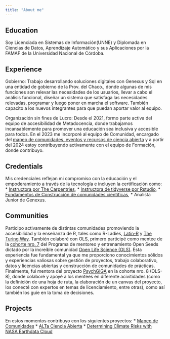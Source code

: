 ```yaml
---
title: "About me"
---
```


## Education

Soy Licenciada en Sistemas de Información(UNNE) y Diplomada en Ciencias de Datos, Aprendizaje Automático y sus Aplicaciones por la FAMAF de la Universidad Nacional de Córdoba.

## Experience

Gobierno: Trabajo desarrollando soluciones digitales con Genexus y Sql en una entidad de gobierno de la Prov. del Chaco., donde algunas de mis funciones son relevar las necesidades de los usuarios, llevar a cabo el análisis funcional, diseñar un sistema que satisfaga las necesidades relevadas, programar y luego poner en marcha el software. También capacito a los nuevos integrantes para que puedan aportar valor al equipo. 

Organización sin fines de Lucro: Desde el 2021, formo parte activa del equipo de accesibilidad de Metadocencia, donde trabajamos incansablemente para promover una educación sea inclusiva y accesible para todos. En el 2023 me incorporé al equipo de Comunidad, encargado del [mapeo de comunidades, eventos y recursos de ciencia abierta](https://ciencia-abierta-en-latinoamerica.netlify.app/) y a partir del 2024 estoy contribuyendo activamente con el equipo de Formación, donde contribuyo.

## Credentials

Mis credenciales reflejan mi compromiso con la educación y el empoderamiento a través de la tecnología e incluyen la certificación como:
* [Instructora por The Carpentries](https://carpentries.org/instructors/), 
* [Instructora de tidyverse por Rstudio](https://education.rstudio.com/trainers/),
* [Fundamentos de Construcción de comunidades científicas](https://badgr.com/public/assertions/ogcwi_Y8RZWedkV70_oiPQ?identity__email=patricialoto@metadocencia.org),
* Analista Junior de Genexus.

## Communities

Participo activamente de distintas comunidades promoviendo la accesibilidad y la enseñanza de R, tales como R-Ladies, [Latin-R](https://latin-r.com/sobre/equipo/) y [The Turing Way](https://the-turing-way.netlify.app/index.html). También colaboré con OLS, primero participé como mentee de la [cohorte nro. 7](https://openlifesci.org/openseeds/ols-7/projects-participants.html) del Programa de mentoreo y entrenamiento Open Seeds dictado por la increíble comunidad [Open Life Science (OLS)](https://openlifesci.org/). Esta experiencia fue fundamental ya que me proporciono  conocimientos sólidos y experiencias valiosas sobre gestión de proyectos, trabajo colaborativo, datos y licencias abiertas y construcción de comunidades de prácticas. Finalmente, fui mentora del proyecto [PsychGIGA](https://github.com/vskentrou/PsychGIGA/issues/3) en la cohorte nro. 8 (OLS-8), donde colaboré y apoyé a los mentees en diferente acivitidades (como la definición de una hoja de ruta, la elaboración de un canvas del proyecto, los conecté con expertos en temas de licenciamiento, entre otras), como así también los guíe en la toma de decisiones. 

## Projects
En estos momentos contribuyo con los siguientes proyectos:
* [Mapeo de Comunidades](https://www.metadocencia.org/proyecto/mapeo-comunidades/)
* [ALTa Ciencia Abierta](https://www.metadocencia.org/alta-ca/2-2024/)
* [Determining Climate Risks with NASA Earthdata Cloud](https://github.com/ScienceCore/climaterisk)
